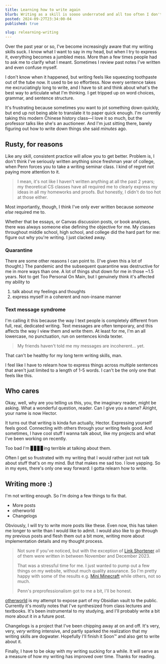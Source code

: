 ```yaml
---
title: Learning how to write again
blurb: Writing as a skill is soooo underrated and all too often I don't practice it enough. I want to learn to write better... and the only way to do that is to do it more.
posted: 2024-09-27T23:34:00-04
published: true

slug: relearning-writing
---
```


Over the past year or so, I've become increasingly aware that my writing skills suck. I know what I want to say in my head, but when I try to express it, everything becomes a jumbled mess. More than a few times people had to ask me to clarify what I meant. Sometimes I review past notes I've written and even confuse myself.

I don't know when it happened, but writing feels like squeezing toothpaste out of the tube now. It used to be so effortless. Now every sentence takes me excruciatingly long to write, and I have to sit and think about what's the best way to articulate what I'm thinking. I get tripped up on word choices, grammar, and sentence structure.

It's frustrating because sometimes you want to jot something down quickly, but end up not being able to translate it to paper quick enough. I'm currently taking this modern Chinese history class—I love it so much, but the professor talks like she's an auctioneer. And I'm just sitting there, barely figuring out how to write down things she said _minutes_ ago.

## Rusty, for reasons

Like any skill, consistent practice will allow you to get better. Problem is, I don't think I've seriously written anything since freshman year of college, when Penn forces you to take a writing seminar class. I kind of regret not paying more attention to it.

> I mean, it's not like I haven't written anything at all the past 2 years; my theoretical CS classes have all required me to clearly express my ideas in all my homeworks and proofs. But honestly, I didn't do too hot at those either.

Most importantly, though, I think I've only ever written because _someone else_ required me to.

Whether that be essays, or Canvas discussion posts, or book analyses, there was always someone else defining the objective for me. My classes throughout middle school, high school, and college did the hard part for me: figure out why you're writing. I just clacked away.

### Quarantine

There are some other reasons I can point to. (I've given this a lot of thought.) The pandemic and the subsequent quarantine was destructive for me in more ways than one. A lot of things shut down for me in those ~1.5 years. Not to get Too Personal On Main, but I genuinely think it's affected my ability to

1. talk about my feelings and thoughts
2. express myself in a coherent and non-insane manner

### Text message syndrome

I'm calling it this because the way I text people is completely different from full, real, dedicated writing. Text messages are often temporary, and this affects the way I view them and write them. At least for me, I'm an all lowercase, no punctuation, run on sentences kinda texter.

> My friends haven't told me my messages are incoherent... yet.

That can't be healthy for my long term writing skills, man.

I feel like I have to relearn how to express things across multiple sentences that aren't just limited to a length of 1-5 words. I can't be the only one that feels like this.

## Who cares

Okay, well, why are you telling us this, you, the imaginary reader, might be asking. What a wonderful question, reader. Can I give you a name? Alright, your name is now Hector.

It turns out that writing is kinda fun actually, Hector. Expressing yourself feels good. Connecting with others through your writing feels good. And sometimes, I have cool stuff I wanna talk about, like my projects and what I've been working on recently.

Too bad I'm ▊▊▊▊ing terrible at talking about them.

Often I get so frustrated with my writing that I would rather just not talk about stuff that's on my mind. But that makes me sad too. I love yapping. So in my eyes, there's only one way forward: I gotta relearn how to write.

## Writing more :)

I'm not writing enough. So I'm doing a few things to fix that.

- More posts
- otherworld
- Changelogs

Obviously, I will try to write more posts like these. Even now, this has taken me longer to write than I would like to admit. I would also like to go through my previous posts and flesh them out a bit more, writing more about implementation details and my thought process.

> Not sure if you've noticed, but with the exception of [Link Shortener](/posts/link-shortener) all of them were written in between November and December 2023.
>
> That was a stressful time for me. I just wanted to pump out a few things on my website, without much quality assurance. So I'm pretty happy with some of the results e.g. [Mini Minecraft](/projects/mini-minecraft) while others, not so much.
>
> Penn's preprofessionalism got to me a bit, I'll be honest.

[otherworld](https://otherworld.czw.sh) is my attempt to expose part of my Obsidian vault to the public. Currently it's mostly notes that I've synthesized from class lectures and textbooks. It's been instrumental to my studying, and I'll probably write a bit more about it in a future post.

Changelogs is a project that I've been chipping away at on and off. It's very, very, _very_ writing intensive, and partly sparked the realization that my writing skills are dogwater. Hopefully I'll finish it Soon™ and also get to write about it.

Finally, I have to be okay with my writing sucking for a while. It will serve as a measure of how my writing has improved over time. Thanks for reading.

